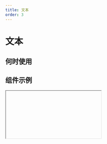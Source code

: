 ```yaml
---
title: 文本
order: 3
---
```


# 文本

## 何时使用

## 组件示例

<Iframe url="https://pre-yida-performance3.alibaba-inc.com/developer/text-v2?isRenderNav=false" />

## 组件属性

| 属性名 |  属性code  | 类型 | 数据示例  | 动态属性 | 备注 |
| :------ | :------ | :------ | :------ | :----- | :----- |
| 内容   | content | string | “标题” | 否 | 支持国际化 |
| 是否显示 HTML 形式的标题   | showTitle | bool | false | 否 | 将内容显示为html标签的title |
| 默认状态  | defaultBehavior | enum | NORMAL | 否 | NORMAL/HIDDEN |
| 点击事件  | onClick | function |